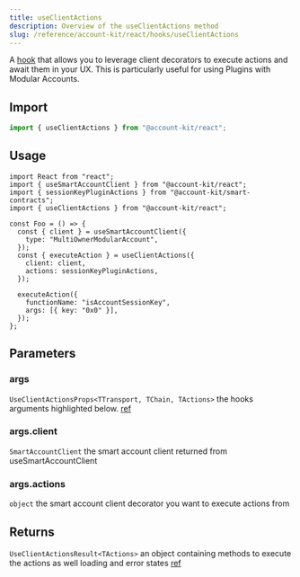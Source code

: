 ```yaml
---
title: useClientActions
description: Overview of the useClientActions method
slug: /reference/account-kit/react/hooks/useClientActions
---
```



A [hook](https://github.com/alchemyplatform/aa-sdk/blob/4c3956c01ce5ae3c157f006bf58fffde758e5d1b/account-kit/react/src/hooks/useClientActions.ts) that allows you to leverage client decorators to execute actions
and await them in your UX. This is particularly useful for using Plugins
with Modular Accounts.

## Import

```ts
import { useClientActions } from "@account-kit/react";
```

## Usage

```tsx twoslash
import React from "react";
import { useSmartAccountClient } from "@account-kit/react";
import { sessionKeyPluginActions } from "@account-kit/smart-contracts";
import { useClientActions } from "@account-kit/react";

const Foo = () => {
  const { client } = useSmartAccountClient({
    type: "MultiOwnerModularAccount",
  });
  const { executeAction } = useClientActions({
    client: client,
    actions: sessionKeyPluginActions,
  });

  executeAction({
    functionName: "isAccountSessionKey",
    args: [{ key: "0x0" }],
  });
};
```

## Parameters

### args

`UseClientActionsProps<TTransport, TChain, TActions>`
the hooks arguments highlighted below. [ref](https://github.com/alchemyplatform/aa-sdk/blob/main/account-kit/react/src/hooks/useClientActions.ts#L10)

### args.client

`SmartAccountClient`
the smart account client returned from useSmartAccountClient

### args.actions

`object`
the smart account client decorator you want to execute actions from

## Returns

`UseClientActionsResult<TActions>`
an object containing methods to execute the actions as well loading and error states [ref](https://github.com/alchemyplatform/aa-sdk/blob/main/account-kit/react/src/hooks/useClientActions.ts#L21)
